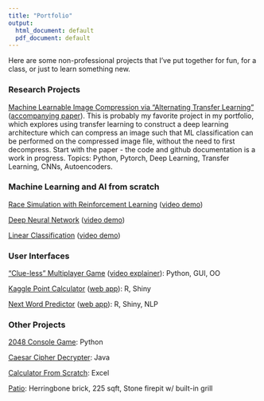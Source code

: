 ```yaml
---
title: "Portfolio"
output:
  html_document: default
  pdf_document: default
---
```


Here are some non-professional projects that I've put together for fun, for a class, or just to learn something new.

### Research Projects

[Machine Learnable Image Compression via "Alternating Transfer Learning"](https://github.com/pfornia/ml-compression) ([accompanying paper](https://github.com/pfornia/ml-compression/blob/master/paper/alternating_transfer_learning_FORNIA.pdf)). This is probably my favorite project in my portfolio, which explores using transfer learning to construct a deep learning architecture which can compress an image such that ML classification can be performed on the compressed image file, without the need to first decompress. Start with the paper - the code and github documentation is a work in progress. Topics: Python, Pytorch, Deep Learning, Transfer Learning, CNNs, Autoencoders.

### Machine Learning and AI from scratch

[Race Simulation with Reinforcement Learning](https://github.com/pfornia/RL_racetrack) ([video demo](https://youtu.be/WC_WIB321d4))

[Deep Neural Network](https://github.com/pfornia/DNN_classifier) ([video demo](https://youtu.be/57xngxDQpLM))

[Linear Classification](https://github.com/pfornia/linear_classifiers) ([video demo](https://youtu.be/ZldfwIE9GN8))


### User Interfaces

["Clue-less" Multiplayer Game](https://github.com/pfornia/battleware) ([video explainer](https://www.youtube.com/edit?o=U&video_id=zvuOLRJWVi0)): Python, GUI, OO

[Kaggle Point Calculator](https://github.com/pfornia/kaggle_points_calculator) ([web app](https://paulfornia.shinyapps.io/Data_Products_Project_v2/)): R, Shiny

[Next Word Predictor](https://github.com/pfornia/next_word_predictor) ([web app](https://paulfornia.shinyapps.io/Capstone_v3/)): R, Shiny, NLP


### Other Projects

[2048 Console Game](https://github.com/pfornia/Python-Demo-2048): Python

[Caesar Cipher Decrypter](https://github.com/pfornia/Java_Demo_Cipher): Java

[Calculator From Scratch](https://github.com/pfornia/Excel_Demo_Transistor_Calculator): Excel

[Patio](./patio.png): Herringbone brick, 225 sqft, Stone firepit w/ built-in grill

<!--
Projects to Add:
AdvML:
  proj 7 reinf learning
  proj 6 NN
  proj 5 linear class
  proj 3 knn
  proj 2 kmeans + SFS 
AI:
  maybe mod7 forward planner ("go to store, buy drill, drive home")
  maybe mod5 Genetic Algorithm 


-->
